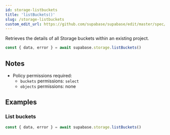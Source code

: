 ```yaml
---
id: storage-listbuckets
title: 'listBuckets()'
slug: /storage-listbuckets
custom_edit_url: https://github.com/supabase/supabase/edit/master/spec/supabase_js_v2_legacy.yml
---
```



Retrieves the details of all Storage buckets within an existing project.

```js
const { data, error } = await supabase.storage.listBuckets()
```

## Notes

- Policy permissions required:
  - `buckets` permissions: `select`
  - `objects` permissions: none

## Examples

### List buckets

```js
const { data, error } = await supabase.storage.listBuckets()
```
